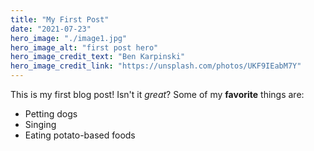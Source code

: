 ```yaml
---
title: "My First Post"
date: "2021-07-23"
hero_image: "./image1.jpg"
hero_image_alt: "first post hero"
hero_image_credit_text: "Ben Karpinski"
hero_image_credit_link: "https://unsplash.com/photos/UKF9IEabM7Y"
---
```


This is my first blog post! Isn't it _great_?
Some of my **favorite** things are:

- Petting dogs
- Singing
- Eating potato-based foods
